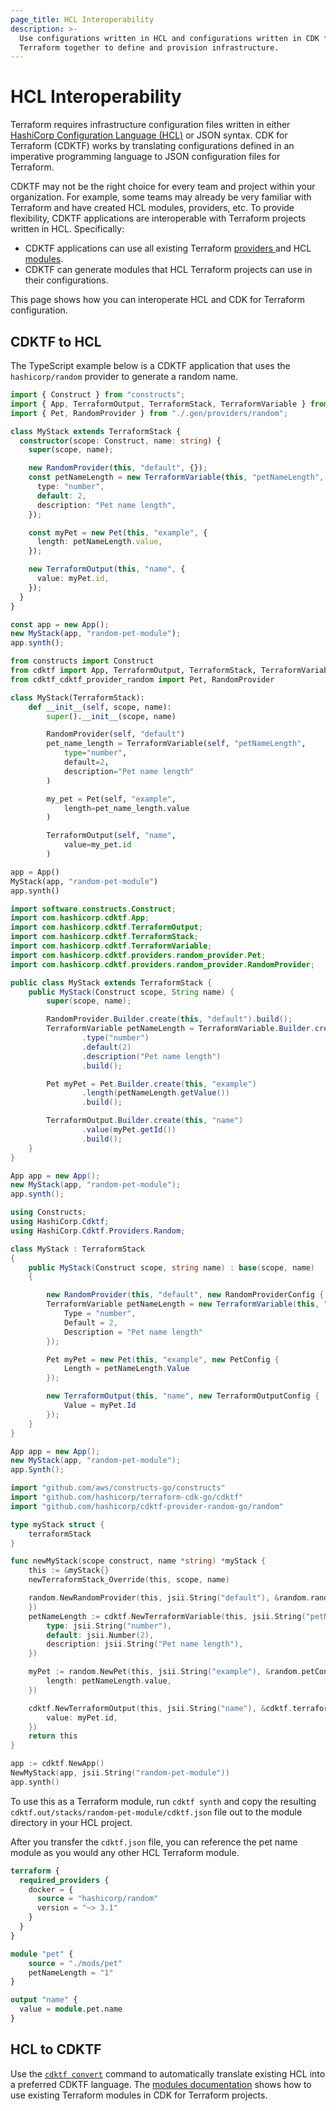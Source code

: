 ```yaml
---
page_title: HCL Interoperability
description: >-
  Use configurations written in HCL and configurations written in CDK for
  Terraform together to define and provision infrastructure.
---
```


# HCL Interoperability

Terraform requires infrastructure configuration files written in either [HashiCorp Configuration Language (HCL)](/language/syntax/configuration) or JSON syntax. CDK for Terraform (CDKTF) works by translating configurations defined in an imperative programming language to JSON configuration files for Terraform.

CDKTF may not be the right choice for every team and project within your organization. For example, some teams may already be very familiar with Terraform and have created HCL modules, providers, etc. To provide flexibility, CDKTF applications are interoperable with Terraform projects written in HCL. Specifically:

- CDKTF applications can use all existing Terraform [providers ](/cdktf/concepts/providers-and-resources) and HCL [modules](/cdktf/concepts/modules).
- CDKTF can generate modules that HCL Terraform projects can use in their configurations.

This page shows how you can interoperate HCL and CDK for Terraform configuration.

## CDKTF to HCL

The TypeScript example below is a CDKTF application that uses the `hashicorp/random` provider to generate a random name.

<CodeTabs>

```ts
import { Construct } from "constructs";
import { App, TerraformOutput, TerraformStack, TerraformVariable } from "cdktf";
import { Pet, RandomProvider } from "./.gen/providers/random";

class MyStack extends TerraformStack {
  constructor(scope: Construct, name: string) {
    super(scope, name);

    new RandomProvider(this, "default", {});
    const petNameLength = new TerraformVariable(this, "petNameLength", {
      type: "number",
      default: 2,
      description: "Pet name length",
    });

    const myPet = new Pet(this, "example", {
      length: petNameLength.value,
    });

    new TerraformOutput(this, "name", {
      value: myPet.id,
    });
  }
}

const app = new App();
new MyStack(app, "random-pet-module");
app.synth();
```

```python
from constructs import Construct
from cdktf import App, TerraformOutput, TerraformStack, TerraformVariable
from cdktf_cdktf_provider_random import Pet, RandomProvider

class MyStack(TerraformStack):
    def __init__(self, scope, name):
        super().__init__(scope, name)

        RandomProvider(self, "default")
        pet_name_length = TerraformVariable(self, "petNameLength",
            type="number",
            default=2,
            description="Pet name length"
        )

        my_pet = Pet(self, "example",
            length=pet_name_length.value
        )

        TerraformOutput(self, "name",
            value=my_pet.id
        )

app = App()
MyStack(app, "random-pet-module")
app.synth()
```

```java
import software.constructs.Construct;
import com.hashicorp.cdktf.App;
import com.hashicorp.cdktf.TerraformOutput;
import com.hashicorp.cdktf.TerraformStack;
import com.hashicorp.cdktf.TerraformVariable;
import com.hashicorp.cdktf.providers.random_provider.Pet;
import com.hashicorp.cdktf.providers.random_provider.RandomProvider;

public class MyStack extends TerraformStack {
    public MyStack(Construct scope, String name) {
        super(scope, name);

        RandomProvider.Builder.create(this, "default").build();
        TerraformVariable petNameLength = TerraformVariable.Builder.create(this, "petNameLength")
                .type("number")
                .default(2)
                .description("Pet name length")
                .build();

        Pet myPet = Pet.Builder.create(this, "example")
                .length(petNameLength.getValue())
                .build();

        TerraformOutput.Builder.create(this, "name")
                .value(myPet.getId())
                .build();
    }
}

App app = new App();
new MyStack(app, "random-pet-module");
app.synth();
```

```csharp
using Constructs;
using HashiCorp.Cdktf;
using HashiCorp.Cdktf.Providers.Random;

class MyStack : TerraformStack
{
    public MyStack(Construct scope, string name) : base(scope, name)
    {

        new RandomProvider(this, "default", new RandomProviderConfig { });
        TerraformVariable petNameLength = new TerraformVariable(this, "petNameLength", new TerraformVariableConfig {
            Type = "number",
            Default = 2,
            Description = "Pet name length"
        });

        Pet myPet = new Pet(this, "example", new PetConfig {
            Length = petNameLength.Value
        });

        new TerraformOutput(this, "name", new TerraformOutputConfig {
            Value = myPet.Id
        });
    }
}

App app = new App();
new MyStack(app, "random-pet-module");
app.Synth();
```

```go
import "github.com/aws/constructs-go/constructs"
import "github.com/hashicorp/terraform-cdk-go/cdktf"
import "github.com/hashicorp/cdktf-provider-random-go/random"

type myStack struct {
	terraformStack
}

func newMyStack(scope construct, name *string) *myStack {
	this := &myStack{}
	newTerraformStack_Override(this, scope, name)

	random.NewRandomProvider(this, jsii.String("default"), &random.randomProviderConfig{
	})
	petNameLength := cdktf.NewTerraformVariable(this, jsii.String("petNameLength"), &cdktf.terraformVariableConfig{
		type: jsii.String("number"),
		default: jsii.Number(2),
		description: jsii.String("Pet name length"),
	})

	myPet := random.NewPet(this, jsii.String("example"), &random.petConfig{
		length: petNameLength.value,
	})

	cdktf.NewTerraformOutput(this, jsii.String("name"), &cdktf.terraformOutputConfig{
		value: myPet.id,
	})
	return this
}

app := cdktf.NewApp()
NewMyStack(app, jsii.String("random-pet-module"))
app.synth()
```

</CodeTabs>

To use this as a Terraform module, run `cdktf synth` and copy the resulting `cdktf.out/stacks/random-pet-module/cdktf.json` file out to the module directory in your HCL project.

After you transfer the `cdktf.json` file, you can reference the pet name module as you would any other HCL Terraform module.

```terraform
terraform {
  required_providers {
    docker = {
      source = "hashicorp/random"
      version = "~> 3.1"
    }
  }
}

module "pet" {
    source = "./mods/pet"
    petNameLength = "1"
}

output "name" {
  value = module.pet.name
}
```

## HCL to CDKTF

Use the [`cdktf convert`](/cdktf/cli-reference/commands#convert) command to automatically translate existing HCL into a preferred CDKTF language. The [modules documentation](/cdktf/concepts/modules) shows how to use existing Terraform modules in CDK for Terraform projects.
